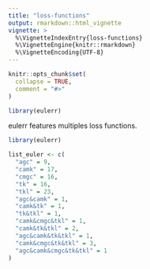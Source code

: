 ```yaml
---
title: "loss-functions"
output: rmarkdown::html_vignette
vignette: >
  %\VignetteIndexEntry{loss-functions}
  %\VignetteEngine{knitr::rmarkdown}
  %\VignetteEncoding{UTF-8}
---
```


```r
knitr::opts_chunk$set(
  collapse = TRUE,
  comment = "#>"
)
```

```r
library(eulerr)
```

eulerr features multiples loss functions.

```r
library(eulerr)

list_euler <- c(
  "agc" = 9,
  "camk" = 17,
  "cmgc" = 16,
  "tk" = 16,
  "tkl" = 23,
  "agc&camk" = 1,
  "camk&tk" = 1,
  "tk&tkl" = 1,
  "camk&cmgc&tkl" = 1,
  "camk&tk&tkl" = 2,
  "agc&camk&tk&tkl" = 1,
  "camk&cmgc&tk&tkl" = 3,
  "agc&camk&cmgc&tk&tkl" = 1
)
```
